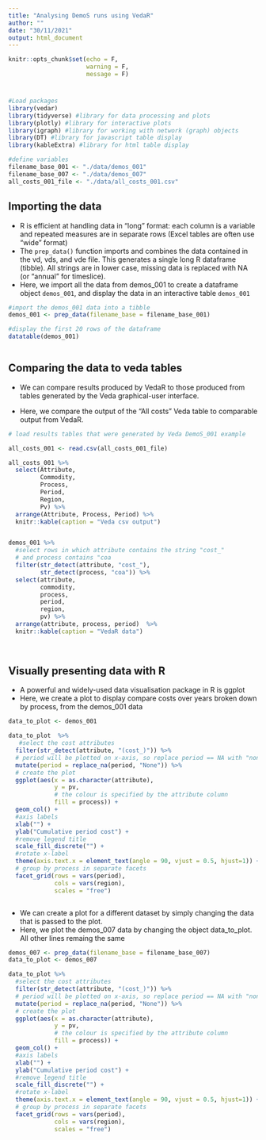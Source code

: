 ```yaml
---
title: "Analysing DemoS runs using VedaR"
author: ""
date: "30/11/2021"
output: html_document
---
```


```r
knitr::opts_chunk$set(echo = F, 
                      warning = F,
                      message = F)
```


# {.tabset}

```r
#Load packages
library(vedar)
library(tidyverse) #library for data processing and plots
library(plotly) #library for interactive plots
library(igraph) #library for working with network (graph) objects
library(DT) #library for javascript table display
library(kableExtra) #library for html table display
```

```r
#define variables
filename_base_001 <- "./data/demos_001"
filename_base_007 <- "./data/demos_007"
all_costs_001_file <- "./data/all_costs_001.csv"

```

## Importing the data

* R is efficient at handling data in "long" format: each column is a variable and repeated measures are in separate rows (Excel tables are often use "wide" format)
* The `prep_data()` function imports and combines the data contained in the vd, vds, and vde file. This generates a single long R dataframe (tibble). All strings are in lower case, missing data is replaced with NA (or "annual" for timeslice).
* Here, we import all the data from demos_001 to create a dataframe object `demos_001`, and display the data in an interactive table `demos_001`

```r

#import the demos_001 data into a tibble
demos_001 <- prep_data(filename_base = filename_base_001)

#display the first 20 rows of the dataframe
datatable(demos_001)



```

## Comparing the data to veda tables

* We can compare results produced by VedaR to those produced from tables generated by the Veda graphical-user interface. 

* Here, we compare the output of the "All costs" Veda table to comparable output from VedaR.


```r
# load results tables that were generated by Veda DemoS_001 example

all_costs_001 <- read.csv(all_costs_001_file)

all_costs_001 %>%
  select(Attribute, 
         Commodity, 
         Process, 
         Period, 
         Region,
         Pv) %>%
  arrange(Attribute, Process, Period) %>%
  knitr::kable(caption = "Veda csv output")


demos_001 %>% 
  #select rows in which attribute contains the string "cost_" 
  # and process contains "coa
  filter(str_detect(attribute, "cost_"), 
         str_detect(process, "coa")) %>%
  select(attribute, 
         commodity, 
         process, 
         period, 
         region,
         pv) %>%
  arrange(attribute, process, period)  %>%
  knitr::kable(caption = "VedaR data")
  
  
```  

## Visually presenting data with R

* A powerful and widely-used data visualisation package in R is ggplot
* Here, we create a plot to display compare costs over years broken down by process, from the demos_001 data

```r
data_to_plot <- demos_001

data_to_plot  %>%
   #select the cost attributes
  filter(str_detect(attribute, "(cost_)")) %>%
  # period will be plotted on x-axis, so replace period == NA with "none" for display
  mutate(period = replace_na(period, "None")) %>%
  # create the plot
  ggplot(aes(x = as.character(attribute), 
             y = pv, 
             # the colour is specified by the attribute column
             fill = process)) + 
  geom_col() +
  #axis labels
  xlab("") +
  ylab("Cumulative period cost") + 
  #remove legend title
  scale_fill_discrete("") +
  #rotate x-label
  theme(axis.text.x = element_text(angle = 90, vjust = 0.5, hjust=1)) +
  # group by process in separate facets
  facet_grid(rows = vars(period),
             cols = vars(region),
             scales = "free") 



```


* We can create a plot for a different dataset by simply changing the data that is passed to the plot.
* Here, we plot the demos_007 data by changing the object data_to_plot. All other lines remaing the same

```r
demos_007 <- prep_data(filename_base = filename_base_007)
data_to_plot <- demos_007  

data_to_plot %>%
  #select the cost attributes
  filter(str_detect(attribute, "(cost_)")) %>%
  # period will be plotted on x-axis, so replace period == NA with "none" for display
  mutate(period = replace_na(period, "None")) %>%
  # create the plot
  ggplot(aes(x = as.character(attribute), 
             y = pv, 
             # the colour is specified by the attribute column
             fill = process)) + 
  geom_col() +
  #axis labels
  xlab("") +
  ylab("Cumulative period cost") + 
  #remove legend title
  scale_fill_discrete("") +
  #rotate x-label
  theme(axis.text.x = element_text(angle = 90, vjust = 0.5, hjust=1)) +
  # group by process in separate facets
  facet_grid(rows = vars(period),
             cols = vars(region),
             scales = "free") 


```